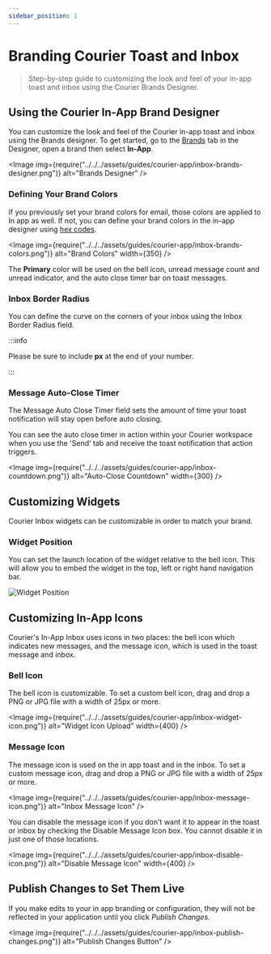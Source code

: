 ```yaml
---
sidebar_position: 1
---
```



# Branding Courier Toast and Inbox

> Step-by-step guide to customizing the look and feel of your in-app toast and inbox using the Courier Brands Designer.

## Using the Courier In-App Brand Designer

You can customize the look and feel of the Courier in-app toast and inbox using the Brands designer. To get started, go to the [Brands](https://app.courier.com/designer/brands) tab in the Designer, open a brand then select **In-App**.

<Image
  img={require("../../../assets/guides/courier-app/inbox-brands-designer.png")}
  alt="Brands Designer"
/>

### Defining Your Brand Colors

If you previously set your brand colors for email, those colors are applied to In app as well. If not, you can define your brand colors in the in-app designer using [hex codes](https://htmlcolorcodes.com/).

<Image
  img={require("../../../assets/guides/courier-app/inbox-brands-colors.png")}
  alt="Brand Colors" width={350}
/>

The **Primary** color will be used on the bell icon, unread message count and unread indicator, and the auto close timer bar on toast messages.


### Inbox Border Radius

You can define the curve on the corners of your inbox using the Inbox Border Radius field. 

:::info

Please be sure to include **px** at the end of your number.

:::

### Message Auto-Close Timer

The Message Auto Close Timer field sets the amount of time your toast notification will stay open before auto closing. 

You can see the auto close timer in action within your Courier workspace when you use the 'Send' tab and receive the toast notification that action triggers.

<Image
  img={require("../../../assets/guides/courier-app/inbox-countdown.png")}
  alt="Auto-Close Countdown"  width={300}
/>

## Customizing Widgets

Courier Inbox widgets can be customizable in order to match your brand.

### Widget Position

You can set the launch location of the widget relative to the bell icon. This will allow you to embed the widget in the top, left or right hand navigation bar.

<GifWrapper width={845} height={325} caption="Widget Position">

![Widget Position](../../../assets/guides/courier-app/inbox-widget-position.gif)

</GifWrapper>


## Customizing In-App Icons

Courier's In-App Inbox uses icons in two places: the bell icon which indicates new messages, and the message icon, which is used in the toast message and inbox.

 ### Bell Icon

 The bell icon is customizable. To set a custom bell icon, drag and drop a PNG or JPG file with a width of 25px or more.

<Image
  img={require("../../../assets/guides/courier-app/inbox-widget-icon.png")}
  alt="Widget Icon Upload" width={400}
/>

### Message Icon

The message icon is used on the in app toast and in the inbox. To set a custom message icon, drag and drop a PNG or JPG file with a width of 25px or more.

<Image
  img={require("../../../assets/guides/courier-app/inbox-message-icon.png")}
  alt="Inbox Message Icon"
/>

You can disable the message icon if you don't want it to appear in the toast or inbox by checking the Disable Message Icon box. You cannot disable it in just one of those locations.

<Image
  img={require("../../../assets/guides/courier-app/inbox-disable-icon.png")}
  alt="Disable Message Icon" width={400}
/>

## Publish Changes to Set Them Live

If you make edits to your in app branding or configuration, they will not be reflected in your application until you click _Publish Changes_.

<Image
  img={require("../../../assets/guides/courier-app/inbox-publish-changes.png")}
  alt="Publish Changes Button"
/>